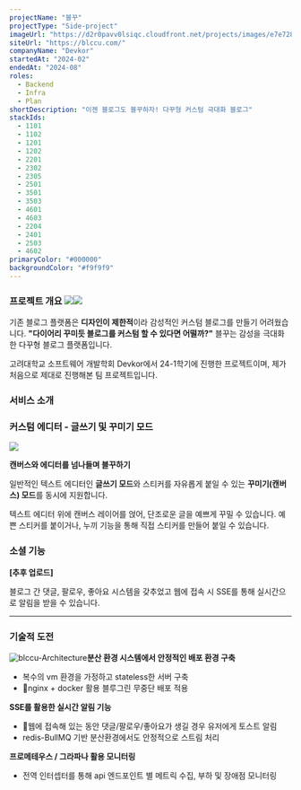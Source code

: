 ```yaml
---
projectName: "블꾸"
projectType: "Side-project"
imageUrl: "https://d2r0pavv0lsiqc.cloudfront.net/projects/images/e7e7287a-1feb-46d9-9c9a-7ada0be02763.webp"
siteUrl: "https://blccu.com/"
companyName: "Devkor"
startedAt: "2024-02"
endedAt: "2024-08"
roles:
  - Backend
  - Infra
  - Plan
shortDescription: "이젠 블로그도 블꾸하자! 다꾸형 커스텀 극대화 블로그"
stackIds:
  - 1101
  - 1102
  - 1201
  - 1202
  - 2201
  - 2302
  - 2305
  - 2501
  - 3501
  - 3503
  - 4601
  - 4603
  - 2204
  - 2401
  - 2503
  - 4602
primaryColor: "#000000"
backgroundColor: "#f9f9f9"
---
```


### 프로젝트 개요&#xA;&#xA;![](https://d2r0pavv0lsiqc.cloudfront.net/projects/images/64044e29-57dd-4e41-834c-7f5237a7234f.webp)![](https://d2r0pavv0lsiqc.cloudfront.net/projects/images/2af16068-b756-47ad-bde1-7808d2096610.webp)

기존 블로그 플랫폼은 **디자인이 제한적**이라 감성적인 커스텀 블로그를 만들기 어려웠습니다.
**"다이어리 꾸미듯 블로그를 커스텀 할 수 있다면 어떨까?"** 블꾸는 감성을 극대화한 다꾸형 블로그 플랫폼입니다.

고려대학교 소프트웨어 개발학회 Devkor에서 24-1학기에 진행한 프로젝트이며, 제가 처음으로 제대로 진행해본 팀 프로젝트입니다.

### 서비스 소개

### 커스텀 에디터 - 글쓰기 및 꾸미기 모드

![](https://d2r0pavv0lsiqc.cloudfront.net/projects/images/5e3a6bed-4861-44ec-827b-7c903bce9140.gif)

**캔버스와 에디터를 넘나들며 블꾸하기**

일반적인 텍스트 에디터인 **글쓰기 모드**와 스티커를 자유롭게 붙일 수 있는 **꾸미기(캔버스) 모드**를 동시에 지원합니다.&#x20;

텍스트 에디터 위에 캔버스 레이어를 얹어, 단조로운 글을 예쁘게 꾸밀 수 있습니다. 예쁜 스티커를 붙이거나, 누끼 기능을 통해 직접 스티커를 만들어 붙일 수 있습니다.

### 소셜 기능

**\[추후 업로드]**

블로그 간 댓글, 팔로우, 좋아요 시스템을 갖추었고 웹에 접속 시 SSE를 통해 실시간으로 알림을 받을 수 있습니다.

***

### **기술적 도전**

![blccu-Architecture](https://d2r0pavv0lsiqc.cloudfront.net/projects/images/8a71a90c-4780-4833-b92f-8188db808b69.png "Architecture")**분산 환경 시스템에서 안정적인 배포 환경 구축**

- 복수의 vm 환경을 가정하고 stateless한 서버 구축
- nginx + docker 활용 블루그린 무중단 배포 적용

**SSE를 활용한 실시간 알림 기능**

- 웹에 접속해 있는 동안 댓글/팔로우/좋아요가 생길 경우 유저에게 토스트 알림
- redis-BullMQ 기반 분산환경에서도 안정적으로 스트림 처리

**프로메테우스 / 그라파나 활용 모니터링**

- 전역 인터셉터를 통해 api 엔드포인트 별 메트릭 수집, 부하 및 장애점 모니터링